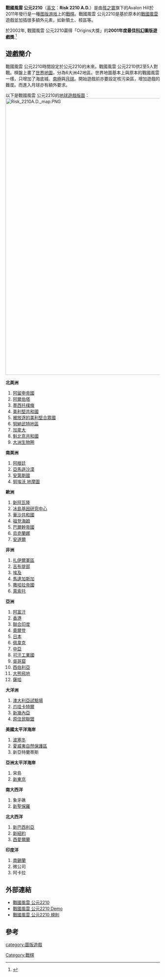 {{Infobox Game
| subject_name=Risk 2210 A.D.
| image_link= [[檔案:Risk2210_logo.jpg|200px]]
| image_caption=戰國風雲 公元2210
| designer=Rob Daviau<br />
Craig Van Ness
| publisher=[[Avalon_Hill|Avalon Hill]]
| players=2–5
| setup_time= 5-10分鐘
| playing_time = 240分鐘
| complexity=高
| strategy=高
| random_chance=中等
| skills= [[戰術|戰術]]、[[策略|策略]]、[[談判|談判]]
| bggid=1829
}}
'''戰國風雲 公元2210'''（[[英文|英文]]：'''Risk 2210 A.D.'''）是由[[孩之寶|孩之寶]]旗下的Avalon Hill於2011年發行是一種[[图版游戏|图版游戏]]上的[[戰棋|戰棋]]。戰國風雲 公元2210是基於原本的[[戰國風雲|戰國風雲]]遊戲並加插很多額外元素，如新領土、核區等。

於2002年, 戰國風雲 公元2210贏得「Origins大獎」的'''2001年度最佳[[科幻|科幻]]圖版遊戲獎'''.<ref>{{cite web|url=http://www.originsgamefair.com/awards/2001/list-of-winners |title=Origins Award Winners (2001) |publisher=Academy of Adventure Gaming Arts & Design |accessdate=2007-10-29 |archiveurl=https://web.archive.org/web/20080202042430/http://www.originsgamefair.com/awards/2001/list-of-winners |archivedate=2008-02-02 |deadurl=yes }}</ref>

==遊戲簡介==
戰國風雲 公元2210時間設定於公元2210的未來。戰國風雲 公元2210供2至5人對戰。棋盤上畫了[[世界地圖|世界地圖]]，分為6大洲42地區。世界地圖基本上與原本的戰國風雲一樣，只增加了海底城、[[南極|南極]]與[[月球|月球]]。開始遊戲前亦要設定核污染區，增加遊戲的難度。而進入月球亦有額外要求。

以下是戰國風雲 公元2210的[[地球|地球]][[遊戲版圖|遊戲版圖]]：
[[File:Risk_2210A.D._map.PNG|900px]]

{{Multicol|600px}}
'''北美洲'''
# [[阿留申帝國|阿留申帝國]]
# [[阿爾伯塔|阿爾伯塔]]
# [[墨西托樸條|墨西托樸條]]
# [[美國東部|美利堅共和國]]
# [[格陵蘭|被放逐的美利堅合眾國]]
# [[努納武特地區|努納武特地區]]
# [[加拿大|加拿大]]
# [[魁北克|魁北克共和國]]
# [[美國西部|大洲生物圈]]
'''南美洲'''
# [[阿根廷|阿根廷]]
# [[巴西|亞馬遜沙漠]]
# [[安第斯|安第斯國]]
# [[委內瑞拉|努埃沃 地摩圖]]
{{Multicol-break}}

'''歐洲'''
# [[英國|新阿瓦隆]]
# [[冰島|冰島基因研究中心]] 
# [[波羅的海國家|華沙共和國]]
# [[斯堪的納維亞|祖登海姆]]
# [[巴爾幹|巴爾幹帝國]]
# [[烏克蘭|烏克蘭娜]]
# [[安道爾|安道爾]]

'''非洲'''
# [[扎伊爾|扎伊爾軍區]]
# [[東非|吉布提部]]
# [[埃及|埃及]]
# [[馬達加斯加|馬達加斯加]]
# [[西非|撒哈拉帝國]]
# [[萊索托|萊索托]]

{{Multicol-break}}
'''亞洲'''
# [[阿富汗|阿富汗]]
# [[香港|香港]]
# [[印度|聯合印度]]
# [[伊爾庫次克|奧爾登]]
# [[日本|日本]]
# [[佩韋克|佩韋克]]
# [[中亞|中亞]]
# [[蒙古|可汗工業國]]
# [[I印度支那|吳哥窟]]
# [[西伯利亞|西伯利亞]]
# [[烏拉爾|大熊飛地]]
# [[薩哈共和國|薩哈]]

'''大洋洲'''
# [[澳大利亞東部各州|澳大利亞試驗場]]
# [[印尼|爪哇卡特爾]]
# [[新幾內亞|新幾內亞]]
# [[西澳大利亞州|原住民聯盟]]

{{Multicol-break}}
'''美國太平洋海岸'''
# [[波塞冬|波塞冬]]
# [[夏威夷|夏威夷自然保護區]]
# 新亞特蘭蒂斯
'''亞洲太平洋海岸'''
# 宋島
# [[新東京|新東京]]
'''南大西洋'''
# 象牙礁
# [[聖保羅|新聖保羅]]
'''北大西洋'''
# [[巴西利亞|新巴西利亞]]
# [[紐約|新紐約]]
# [[愛爾蘭|西愛爾蘭]]
'''印度洋'''
# [[斯里蘭卡|南錫蘭]]
#  微公司
# 阿卡拉
{{Multicol-end}}

==外部連結==
*[http://www.wizards.com/default.asp?x=ah/prod/risk2210 戰國風雲 公元2210] {{Wayback|url=http://www.wizards.com/default.asp?x=ah%2Fprod%2Frisk2210 |date=20150817125556 }}
*[http://www.wizards.com/avalonhill/flash/RISKdemo_021210.html 戰國風雲 公元2210 Demo] {{Wayback|url=http://www.wizards.com/avalonhill/flash/RISKdemo_021210.html |date=20181008003735 }}
*[http://www.wizards.com/avalonhill/rules/risk.pdf 戰國風雲 公元2210 規則] {{Wayback|url=http://www.wizards.com/avalonhill/rules/risk.pdf |date=20181008003637 }}

==參考==
<references/>
[[Category:戰棋|Category:戰棋]]
[[category:圖版遊戲|category:圖版遊戲]]